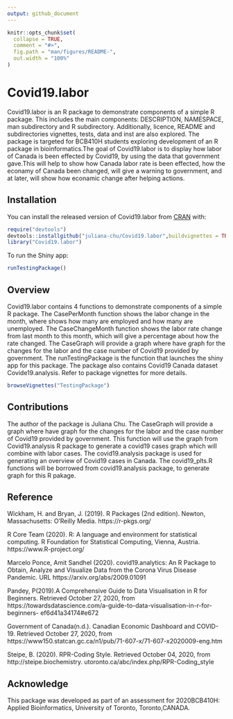 ```yaml
---
output: github_document
---
```


<!-- README.md is generated from README.Rmd. Please edit that file -->

```r
knitr::opts_chunk$set(
  collapse = TRUE,
  comment = "#>",
  fig.path = "man/figures/README-",
  out.width = "100%"
)
```

# Covid19.labor

<!-- badges: start -->
<!-- badges: end -->

Covid19.labor is an R package to demonstrate components of a simple R package. This includes the main components: DESCRIPTION, NAMESPACE, man subdirectory and R subdirectory. Additionally, licence, README and subdirectories vignettes, tests, data and inst are also explored. The package is targeted for BCB410H students exploring development of an R package in bioinformatics.The goal of Covid19.labor is to display how labor of Canada is been effected by Covid19, by using the data that government gave.This will help to show how Canada labor rate is been effected, how the econamy of Canada been changed, will give a warning to government, and at later, will show how econamic change after helping actions. 

## Installation

You can install the released version of Covid19.labor from [CRAN](https://CRAN.R-project.org) with:

``` r
require("devtools")
devtools::installgithub("juliana-chu/Covid19.labor",buildvignettes = TRUE)
library("Covid19.labor")
```

To run the Shiny app:

``` r
runTestingPackage()
```
## Overview

Covid19.labor contains 4 functions to demonstrate components of a simple R package. The CasePerMonth function shows the labor change in the month, where shows how many are employed and how many are unemployed. The CaseChangeMonth function shows the labor rate change from last month to this month, which will give a percentage about how the rate changed. The  CaseGraph will provide a graph where have graph for the changes for the labor and the case number of Covid19 provided by government. The runTestingPackage is the function that launches the shiny app for this package. The package also contains Covid19 Canada dataset Covide19.analysis. Refer to package vignettes for more details.

```r
browseVignettes("TestingPackage")
```

## Contributions

The author of the package is Juliana Chu. The  CaseGraph will provide a graph where have graph for the changes for the labor and the case number of Covid19 provided by government. This function will use the graph from Covid19.analysis R package to generate a covid19 cases graph which will combine with labor cases. The covid19.analysis package is used for generating an overview of Covid19 cases in Canada. The covid19_plts.R functions will be borrowed from covid19.analysis package, to generate graph for this R pakage. 

## Reference

Wickham, H. and Bryan, J. (2019). R Packages (2nd edition). Newton, Massachusetts: O’Reilly Media. https://r-pkgs.org/

R Core Team (2020). R: A language and environment for statistical computing. R Foundation for Statistical Computing, Vienna, Austria. https://www.R-project.org/

Marcelo Ponce, Amit Sandhel (2020). covid19.analytics: An R Package to Obtain, Analyze and Visualize Data from the Corona Virus Disease Pandemic. URL https://arxiv.org/abs/2009.01091

Pandey, P(2019).A Comprehensive Guide to Data Visualisation in R for Beginners. Retrieved October 27, 2020, from https://towardsdatascience.com/a-guide-to-data-visualisation-in-r-for-beginners- ef6d41a34174#e672

Government of Canada(n.d.). Canadian Economic Dashboard and COVID-19. Retrieved October 27, 2020, from https://www150.statcan.gc.ca/n1/pub/71-607-x/71-607-x2020009-eng.htm

Steipe, B. (2020). RPR-Coding Style. Retrieved October 04, 2020, from http://steipe.biochemistry. utoronto.ca/abc/index.php/RPR-Coding_style

## Acknowledge

This package was developed as part of an assessment for 2020BCB410H: Applied Bioinformatics, University of Toronto, Toronto,CANADA.
